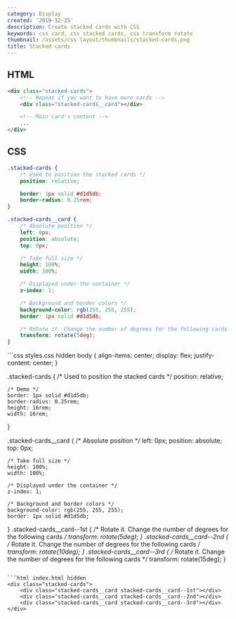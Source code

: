 ```yaml
---
category: Display
created: '2019-12-25'
description: Create stacked cards with CSS
keywords: css card, css stacked cards, css transform rotate
thumbnail: /assets/css-layout/thumbnails/stacked-cards.png
title: Stacked cards
---
```


## HTML

```html
<div class="stacked-cards">
    <!-- Repeat if you want to have more cards -->
    <div class="stacked-cards__card"></div>

    <!-- Main card's content -->
    ...
</div>
```

## CSS

```css
.stacked-cards {
    /* Used to position the stacked cards */
    position: relative;

    border: 1px solid #d1d5db;
    border-radius: 0.25rem;
}

.stacked-cards__card {
    /* Absolute position */
    left: 0px;
    position: absolute;
    top: 0px;

    /* Take full size */
    height: 100%;
    width: 100%;

    /* Displayed under the container */
    z-index: 1;

    /* Background and border colors */
    background-color: rgb(255, 255, 255);
    border: 1px solid #d1d5db;

    /* Rotate it. Change the number of degrees for the following cards */
    transform: rotate(5deg);
}
```

<Playground>
```css styles.css hidden
body {
    align-items: center;
    display: flex;
    justify-content: center;
}

.stacked-cards {
    /* Used to position the stacked cards */
    position: relative;

    /* Demo */
    border: 1px solid #d1d5db;
    border-radius: 0.25rem;
    height: 16rem;
    width: 16rem;
}

.stacked-cards__card {
    /* Absolute position */
    left: 0px;
    position: absolute;
    top: 0px;

    /* Take full size */
    height: 100%;
    width: 100%;

    /* Displayed under the container */
    z-index: 1;

    /* Background and border colors */
    background-color: rgb(255, 255, 255);
    border: 1px solid #d1d5db;
}
.stacked-cards__card--1st {
    /* Rotate it. Change the number of degrees for the following cards */
    transform: rotate(5deg);
}
.stacked-cards__card--2nd {
    /* Rotate it. Change the number of degrees for the following cards */
    transform: rotate(10deg);
}
.stacked-cards__card--3rd {
    /* Rotate it. Change the number of degrees for the following cards */
    transform: rotate(15deg);
}
```

```html index.html hidden
<div class="stacked-cards">
    <div class="stacked-cards__card stacked-cards__card--1st"></div>
    <div class="stacked-cards__card stacked-cards__card--2nd"></div>
    <div class="stacked-cards__card stacked-cards__card--3rd"></div>
</div>
```
</Playground>

